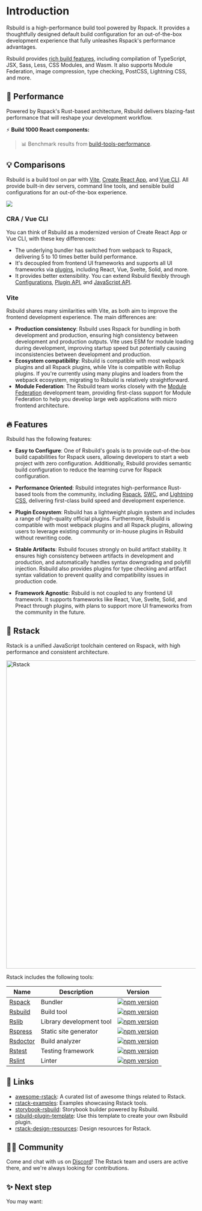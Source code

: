 # Introduction

Rsbuild is a high-performance build tool powered by Rspack. It provides a thoughtfully designed default build configuration for an out-of-the-box development experience that fully unleashes Rspack's performance advantages.

Rsbuild provides [rich build features](/guide/start/features), including compilation of TypeScript, JSX, Sass, Less, CSS Modules, and Wasm. It also supports Module Federation, image compression, type checking, PostCSS, Lightning CSS, and more.

## 🚀 Performance

Powered by Rspack's Rust-based architecture, Rsbuild delivers blazing-fast performance that will reshape your development workflow.

⚡️ **Build 1000 React components:**


<BenchmarkGraph />

> 📊 Benchmark results from [build-tools-performance](https://github.com/rspack-contrib/build-tools-performance).

## 💡 Comparisons

Rsbuild is a build tool on par with [Vite](https://vitejs.dev/), [Create React App](https://github.com/facebook/create-react-app), and [Vue CLI](https://github.com/vuejs/vue-cli). All provide built-in dev servers, command line tools, and sensible build configurations for an out-of-the-box experience.

![](https://assets.rspack.rs/rsbuild/assets/rsbuild-1-0-build-tools.png)

### CRA / Vue CLI

You can think of Rsbuild as a modernized version of Create React App or Vue CLI, with these key differences:

- The underlying bundler has switched from webpack to Rspack, delivering 5 to 10 times better build performance.
- It's decoupled from frontend UI frameworks and supports all UI frameworks via [plugins](/plugins/list/index), including React, Vue, Svelte, Solid, and more.
- It provides better extensibility. You can extend Rsbuild flexibly through [Configurations](/config/index), [Plugin API](/plugins/dev/index), and [JavaScript API](/api/start/index).

### Vite

Rsbuild shares many similarities with Vite, as both aim to improve the frontend development experience. The main differences are:

- **Production consistency**: Rsbuild uses Rspack for bundling in both development and production, ensuring high consistency between development and production outputs. Vite uses ESM for module loading during development, improving startup speed but potentially causing inconsistencies between development and production.
- **Ecosystem compatibility**: Rsbuild is compatible with most webpack plugins and all Rspack plugins, while Vite is compatible with Rollup plugins. If you're currently using many plugins and loaders from the webpack ecosystem, migrating to Rsbuild is relatively straightforward.
- **Module Federation**: The Rsbuild team works closely with the [Module Federation](/guide/advanced/module-federation) development team, providing first-class support for Module Federation to help you develop large web applications with micro frontend architecture.

## 🔥 Features

Rsbuild has the following features:

- **Easy to Configure**: One of Rsbuild's goals is to provide out-of-the-box build capabilities for Rspack users, allowing developers to start a web project with zero configuration. Additionally, Rsbuild provides semantic build configuration to reduce the learning curve for Rspack configuration.

- **Performance Oriented**: Rsbuild integrates high-performance Rust-based tools from the community, including [Rspack](https://rspack.rs), [SWC](https://swc.rs/), and [Lightning CSS](https://lightningcss.dev/), delivering first-class build speed and development experience.

- **Plugin Ecosystem**: Rsbuild has a lightweight plugin system and includes a range of high-quality official plugins. Furthermore, Rsbuild is compatible with most webpack plugins and all Rspack plugins, allowing users to leverage existing community or in-house plugins in Rsbuild without rewriting code.

- **Stable Artifacts**: Rsbuild focuses strongly on build artifact stability. It ensures high consistency between artifacts in development and production, and automatically handles syntax downgrading and polyfill injection. Rsbuild also provides plugins for type checking and artifact syntax validation to prevent quality and compatibility issues in production code.

- **Framework Agnostic**: Rsbuild is not coupled to any frontend UI framework. It supports frameworks like React, Vue, Svelte, Solid, and Preact through plugins, with plans to support more UI frameworks from the community in the future.

## 🦀 Rstack

Rstack is a unified JavaScript toolchain centered on Rspack, with high performance and consistent architecture.

<img
  src="https://assets.rspack.rs/rstack/rstack-overview.png"
  alt="Rstack"
  width="820"
/>

Rstack includes the following tools:

| Name                                                  | Description              | Version                                                                                                                                                                          |
| ----------------------------------------------------- | ------------------------ | -------------------------------------------------------------------------------------------------------------------------------------------------------------------------------- |
| [Rspack](https://github.com/web-infra-dev/rspack)     | Bundler                  | <a href="https://npmjs.com/package/@rspack/core"><img src="https://img.shields.io/npm/v/@rspack/core?style=flat-square&colorA=564341&colorB=EDED91" alt="npm version" /></a>     |
| [Rsbuild](https://github.com/web-infra-dev/rsbuild)   | Build tool               | <a href="https://npmjs.com/package/@rsbuild/core"><img src="https://img.shields.io/npm/v/@rsbuild/core?style=flat-square&colorA=564341&colorB=EDED91" alt="npm version" /></a>   |
| [Rslib](https://github.com/web-infra-dev/rslib)       | Library development tool | <a href="https://npmjs.com/package/@rslib/core"><img src="https://img.shields.io/npm/v/@rslib/core?style=flat-square&colorA=564341&colorB=EDED91" alt="npm version" /></a>       |
| [Rspress](https://github.com/web-infra-dev/rspress)   | Static site generator    | <a href="https://npmjs.com/package/@rspress/core"><img src="https://img.shields.io/npm/v/@rspress/core?style=flat-square&colorA=564341&colorB=EDED91" alt="npm version" /></a>   |
| [Rsdoctor](https://github.com/web-infra-dev/rsdoctor) | Build analyzer           | <a href="https://npmjs.com/package/@rsdoctor/core"><img src="https://img.shields.io/npm/v/@rsdoctor/core?style=flat-square&colorA=564341&colorB=EDED91" alt="npm version" /></a> |
| [Rstest](https://github.com/web-infra-dev/rstest)     | Testing framework        | <a href="https://npmjs.com/package/@rstest/core"><img src="https://img.shields.io/npm/v/@rstest/core?style=flat-square&colorA=564341&colorB=EDED91" alt="npm version" /></a>     |
| [Rslint](https://github.com/web-infra-dev/rslint)     | Linter                   | <a href="https://npmjs.com/package/@rslint/core"><img src="https://img.shields.io/npm/v/@rslint/core?style=flat-square&colorA=564341&colorB=EDED91" alt="npm version" /></a>     |

## 🔗 Links

- [awesome-rstack](https://github.com/web-infra-dev/awesome-rstack): A curated list of awesome things related to Rstack.
- [rstack-examples](https://github.com/rspack-contrib/rstack-examples): Examples showcasing Rstack tools.
- [storybook-rsbuild](https://github.com/rspack-contrib/storybook-rsbuild): Storybook builder powered by Rsbuild.
- [rsbuild-plugin-template](https://github.com/rspack-contrib/rsbuild-plugin-template): Use this template to create your own Rsbuild plugin.
- [rstack-design-resources](https://github.com/rspack-contrib/rstack-design-resources): Design resources for Rstack.

## 🧑‍💻 Community

Come and chat with us on [Discord](https://discord.gg/XsaKEEk4mW)! The Rstack team and users are active there, and we're always looking for contributions.

## ✨ Next step

You may want:


<NextSteps>
  <Step
    href="/guide/start/quick-start"
    title="Quick start"
    description="Learn how to use Rsbuild"
  />
  <Step
    href="/guide/start/features"
    title="All features"
    description="Learn all features of Rsbuild"
  />
  <Step
    href="https://github.com/web-infra-dev/rsbuild"
    title="Support Rsbuild"
    description="Support us with a star ⭐️"
  />
</NextSteps>
